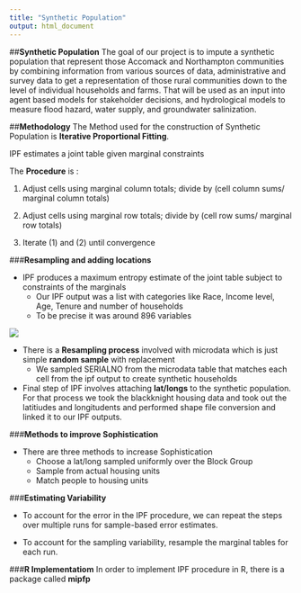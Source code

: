 ```yaml
---
title: "Synthetic Population"
output: html_document
---
```

##**Synthetic Population**
The  goal of our project is to impute a synthetic population that represent those Accomack and Northampton communities  by combining information from various sources of data, administrative and survey data to get a representation of those rural communities down to the level of individual households and farms. That will be used as an input into agent based models for stakeholder decisions, and hydrological models to measure flood hazard, water supply, and groundwater salinization.  

##**Methodology**
The Method used for the construction of Synthetic Population is **Iterative Proportional Fitting**.

IPF estimates a joint table given marginal constraints

The **Procedure** is :

1. Adjust cells using marginal column totals; divide by (cell column sums/ marginal column totals)

2. Adjust cells using marginal row totals; divide by (cell row sums/ marginal row totals)

3. Iterate (1) and (2) until convergence

###**Resampling and adding locations**

- IPF produces a maximum entropy estimate of the joint table subject to constraints of the marginals
  + Our IPF output was a list with categories like Race, Income level, Age, Tenure and number of households
  + To be precise it was around 896 variables
  
![](www/IPFoutput.png)</center>

- There is a **Resampling process** involved with microdata which is just simple **random sample** with replacement
  + We sampled SERIALNO from the microdata table that matches each cell from the ipf output to create synthetic households
  
- Final step of IPF involves attaching **lat/longs** to the synthetic population. For that process we took the blackknight housing data and took out the latitiudes and longitudents and performed shape file conversion and linked it to our IPF outputs.

###**Methods to improve Sophistication**

- There are three methods to increase Sophistication
     + Choose a lat/long sampled uniformly over the Block Group
     + Sample from actual housing units
     + Match people to housing units
  

###**Estimating Variability**

- To account for the error in the IPF procedure, we can repeat the steps over multiple runs for sample-based error estimates.

- To account for the sampling variability, resample the marginal tables for each run.

###**R Implementatiom**
In order to implement IPF procedure in R, there is a package called **mipfp**



